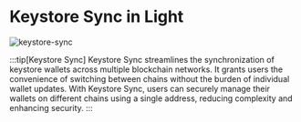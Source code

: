 # Keystore Sync in Light

![keystore-sync](/keystore-sync.png)

:::tip[Keystore Sync]
Keystore Sync streamlines the synchronization of keystore wallets across multiple blockchain networks.
It grants users the convenience of switching between chains without the burden of individual wallet updates.
With Keystore Sync, users can securely manage their wallets on different chains using a single address, reducing complexity and enhancing security.
:::

